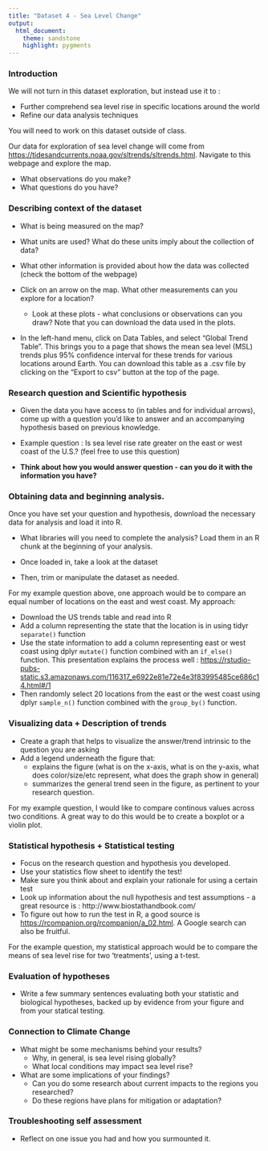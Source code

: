 ```yaml
---
title: "Dataset 4 - Sea Level Change"
output:
  html_document:
    theme: sandstone
    highlight: pygments
---
```

### Introduction

We will not turn in this dataset exploration, but instead use it to :  

*  Further comprehend sea level rise in specific locations around the world  
*  Refine our data analysis techniques 

You will need to work on this dataset outside of class.

Our data for exploration of sea level change will come from <https://tidesandcurrents.noaa.gov/sltrends/sltrends.html>. Navigate to this webpage and explore the map. 

*  What observations do you make?
*  What questions do you have?

### Describing context of the dataset

*  What is being measured on the map?  
*  What units are used? What do these units imply about the collection of data?
*  What other information is provided about how the data was collected (check the bottom of the webpage)

*  Click on an arrow on the map. What other measurements can you explore for a location?   
    +  Look at these plots - what conclusions or observations can you draw? Note that you can download the data used in the plots.  


*  In the left-hand menu, click on Data Tables, and select "Global Trend Table". This brings you to a page that shows the mean sea level (MSL) trends plus 95% confidence interval for these trends for various locations around Earth. You can download this table as a .csv file by clicking on the "Export to csv" button at the top of the page.


### Research question and Scientific hypothesis 

*  Given the data you have access to (in tables and for individual arrows), come up with a question you'd like to answer and an accompanying hypothesis based on previous knowledge. 

* Example question : Is sea level rise rate greater on the east or west coast of the U.S.? (feel free to use this question)

*  **Think about how you would answer question - can you do it with the information you have?** 


### Obtaining data and beginning analysis. 

Once you have set your question and hypothesis, download the necessary data for analysis and load it into R. 

*  What libraries will you need to complete the analysis? Load them in an R chunk at the beginning of your analysis.

*  Once loaded in, take a look at the dataset 

*  Then, trim or manipulate the dataset as needed. 

For my example question above, one approach would be to compare an equal number of locations on the east and west coast. My approach:  

*  Download the US trends table and read into R  
*  Add a column representing the state that the location is in using tidyr `separate()` function  
*  Use the state information to add a column representing east or west coast using dplyr `mutate()` function combined with an `if_else()` function. This presentation explains the process well : <https://rstudio-pubs-static.s3.amazonaws.com/116317_e6922e81e72e4e3f83995485ce686c14.html#/1>  
*  Then randomly select 20 locations from the east or the west coast using dplyr `sample_n()` function combined with the `group_by()` function.  

### Visualizing data + Description of trends  

*  Create a graph that helps to visualize the answer/trend intrinsic to the question you are asking  
*  Add a legend underneath the figure that: 
    +  explains the figure (what is on the x-axis, what is on the y-axis, what does color/size/etc represent, what does the graph show in general)  
    +  summarizes the general trend seen in the figure, as pertinent to your research question.

For my example question, I would like to compare continous values across two conditions. A great way to do this would be to create a boxplot or a violin plot. 

### Statistical hypothesis + Statistical testing

*  Focus on the research question and hypothesis you developed.
*  Use your statistics flow sheet to identify the test!
*  Make sure you think about and explain your rationale for using a certain test
*  Look up information about the null hypothesis and test assumptions - a great resource is : http://www.biostathandbook.com/  
*  To figure out how to run the test in R, a good source is <https://rcompanion.org/rcompanion/a_02.html>. A Google search can also be fruitful.

For the example question, my statistical approach would be to compare the means of sea level rise for two 'treatments', using a t-test. 

### Evaluation of hypotheses

*  Write a few summary sentences evaluating both your statistic and biological hypotheses, backed up by evidence from your figure and from your statical testing.  

### Connection to Climate Change 

* What might be some mechanisms behind your results?    
    +  Why, in general, is sea level rising globally?  
    +  What local conditions may impact sea level rise?
    
*  What are some implications of your findings?  
    +  Can you do some research about current impacts to the regions you researched?
    +  Do these regions have plans for mitigation or adaptation?

### Troubleshooting self assessment

*  Reflect on one issue you had and how you surmounted it. 


